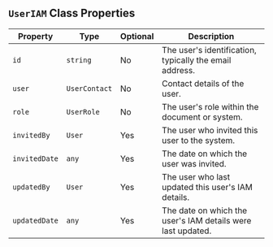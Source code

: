 ## `UserIAM` Class Properties

| Property       | Type            | Optional | Description                                                  |
|----------------|-----------------|----------|--------------------------------------------------------------|
| `id`           | `string`        | No       | The user's identification, typically the email address.      |
| `user`         | `UserContact`   | No       | Contact details of the user.                                 |
| `role`         | `UserRole`      | No       | The user's role within the document or system.               |
| `invitedBy`    | `User`          | Yes      | The user who invited this user to the system.                |
| `invitedDate`  | `any`           | Yes      | The date on which the user was invited.                      |
| `updatedBy`    | `User`          | Yes      | The user who last updated this user's IAM details.           |
| `updatedDate`  | `any`           | Yes      | The date on which the user's IAM details were last updated.  |
